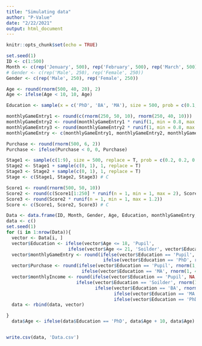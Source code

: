 ```yaml
---
title: "Simulating data"
author: "P-Value"
date: "2/22/2021"
output: html_document
---
```


```r
knitr::opts_chunk$set(echo = TRUE)
```

```r
set.seed(1)
ID <- c(1:500)
Month <- c(rep('Jenuary', 500), rep('February', 500), rep('March', 500))
# Gender <- c(rep('Male', 250), rep('Female', 250))
Gender <- c(rep('Male', 250), rep('Female', 250))

Age <- round(rnorm(500, 40, 20), 2)
Age <- ifelse(Age < 10, 10, Age)

Education <- sample(x = c('PhD', 'BA', 'MA'), size = 500, prob = c(0.1, 0.3, 0.6), replace = TRUE)

monthlyGameEntry1 <- round(c(rnorm(250, 50, 10), rnorm(250, 40, 10)))
monthlyGameEntry2 <- round(monthlyGameEntry1 * runif(1, min = 0.8, max = 1.2))
monthlyGameEntry3 <- round(monthlyGameEntry2 * runif(1, min = 0.8, max = 1.2))
monthlyGameEntry <- c(monthlyGameEntry1, monthlyGameEntry2, monthlyGameEntry3) # C

Purchase <- round(rnorm(500, 6, 2))
Purchase <- ifelse(Purchase < 0, 0, Purchase)

Stage1 <- sample(c(1:9), size = 500, replace = T, prob = c(0.2, 0.2, 0.2, 0.1, 0.1, 0.1, 0.05, 0.025, 0.025))
Stage2 <- Stage1 + sample(c(0, 1), 1, replace = T)
Stage3 <- Stage2 + sample(c(0, 1), 1, replace = T)
Stage <- c(Stage1, Stage2, Stage3) # C

Score1 <- round(rnorm(500, 50, 10))
Score2 <- round(c(Score1[1:250] * runif(n = 1, min = 1, max = 2), Score1[1:250] * runif(n = 1, min = 1, max = 1.25)))
Score3 <- round(Score2 * runif(n = 1, min = 1, max = 1.2))
Score <- c(Score1, Score2, Score3) # C

Data <- data.frame(ID, Month, Gender, Age, Education, monthlyGameEntry, Purchase, Stage, Score)
data <- c()
set.seed(1)
for (i in 1:nrow(Data)){
  vector <- Data[i, ]
  vector$Education <- ifelse(vector$Age <= 18, 'Pupil',
                       ifelse(vector$Age <= 21, 'Soilder', vector$Education))
  vector$monthlyGameEntry <- round(ifelse(vector$Education == 'Pupil', rnorm(1, 100, 10),
                                    ifelse(vector$Education == 'PhD', rnorm(1, 10, 1), vector$monthlyGameEntry)))
  vector$Purchase <- round(ifelse(vector$Education == 'Pupil', rnorm(1, 10, 2),
                            ifelse(vector$Education == 'MA', rnorm(1, 4, 1), vector$Purchase)))
  vector$monthlyIncome <- round(ifelse(vector$Education == 'Pupil', NA,
                          ifelse(vector$Education == 'Soilder', rnorm(1, 1000, 100),
                                 ifelse(vector$Education == 'BA', rnorm(1, 8000, 500),
                                        ifelse(vector$Education == 'MA', rnorm(1, 14000, 1000),
                                        ifelse(vector$Education == 'PhD', 12000, 1000))))), 2)
  data <- rbind(data, vector)

}
  data$Age <- ifelse(data$Education == 'PhD', data$Age + 10, data$Age) 


write.csv(data, 'Data.csv')
```

